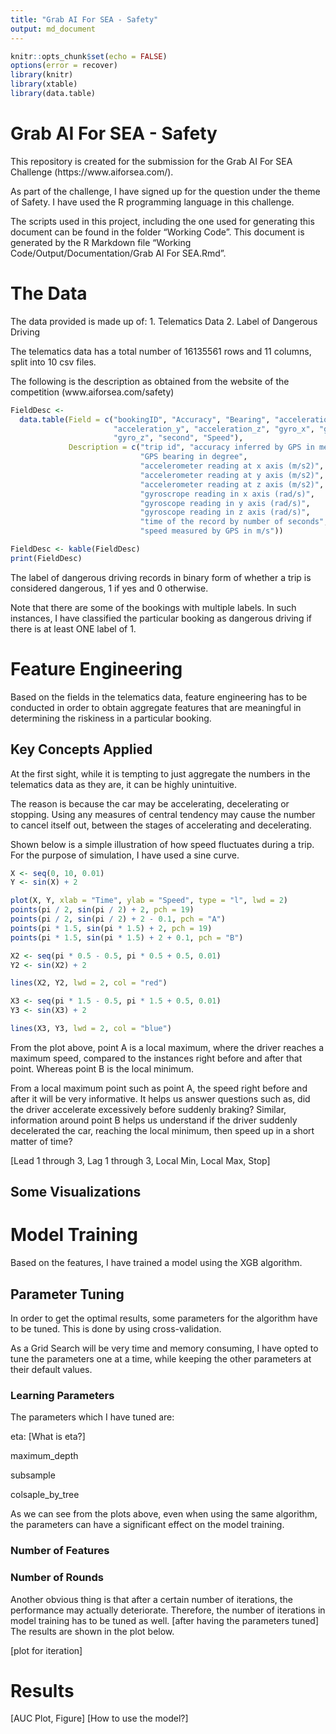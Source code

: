 ```yaml
---
title: "Grab AI For SEA - Safety"
output: md_document
---
```


```r
knitr::opts_chunk$set(echo = FALSE)
options(error = recover)
library(knitr)
library(xtable)
library(data.table)
```

# Grab AI For SEA - Safety

This repository is created for the submission for the Grab AI For SEA Challenge (https://www.aiforsea.com/).

As part of the challenge, I have signed up for the question under the theme of Safety. I have used the R programming language in this challenge.

The scripts used in this project, including the one used for generating this document can be found in the folder "Working Code". This document is generated by the R Markdown file "Working Code/Output/Documentation/Grab AI For SEA.Rmd".

# The Data

The data provided is made up of:
1. Telematics Data
2. Label of Dangerous Driving

The telematics data has a total number of 16135561 rows and 11 columns, split into 10 csv files.

The following is the description as obtained from the website of the competition (www.aiforsea.com/safety)

```r
FieldDesc <-
  data.table(Field = c("bookingID", "Accuracy", "Bearing", "acceleration_x",
                       "acceleration_y", "acceleration_z", "gyro_x", "gyro_y",
                       "gyro_z", "second", "Speed"),
             Description = c("trip id", "accuracy inferred by GPS in meters",
                             "GPS bearing in degree",
                             "accelerometer reading at x axis (m/s2)",
                             "accelerometer reading at y axis (m/s2)",
                             "accelerometer reading at z axis (m/s2)",
                             "gyroscrope reading in x axis (rad/s)",
                             "gyroscope reading in y axis (rad/s)",
                             "gyroscope reading in z axis (rad/s)",
                             "time of the record by number of seconds",
                             "speed measured by GPS in m/s"))

FieldDesc <- kable(FieldDesc)
print(FieldDesc)

```

The label of dangerous driving records in binary form of whether a trip is considered dangerous, 1 if yes and 0 otherwise.

Note that there are some of the bookings with multiple labels. In such instances, I have classified the particular booking as dangerous driving if there is at least ONE label of 1.

# Feature Engineering

Based on the fields in the telematics data, feature engineering has to be conducted in order to obtain aggregate features that are meaningful in determining the riskiness in a particular booking.

## Key Concepts Applied

At the first sight, while it is tempting to just aggregate the numbers in the telematics data as they are, it can be highly unintuitive.

The reason is because the car may be accelerating, decelerating or stopping. Using any measures of central tendency may cause the number to cancel itself out, between the stages of accelerating and decelerating.

Shown below is a simple illustration of how speed fluctuates during a trip. For the purpose of simulation, I have used a sine curve.

```r
X <- seq(0, 10, 0.01)
Y <- sin(X) + 2

plot(X, Y, xlab = "Time", ylab = "Speed", type = "l", lwd = 2)
points(pi / 2, sin(pi / 2) + 2, pch = 19)
points(pi / 2, sin(pi / 2) + 2 - 0.1, pch = "A")
points(pi * 1.5, sin(pi * 1.5) + 2, pch = 19)
points(pi * 1.5, sin(pi * 1.5) + 2 + 0.1, pch = "B")

X2 <- seq(pi * 0.5 - 0.5, pi * 0.5 + 0.5, 0.01)
Y2 <- sin(X2) + 2

lines(X2, Y2, lwd = 2, col = "red")

X3 <- seq(pi * 1.5 - 0.5, pi * 1.5 + 0.5, 0.01)
Y3 <- sin(X3) + 2

lines(X3, Y3, lwd = 2, col = "blue")


```

From the plot above, point A is a local maximum, where the driver reaches a maximum speed, compared to the instances right before and after that point. Whereas point B is the local minimum.

From a local maximum point such as point A, the speed right before and after it will be very informative. It helps us answer questions such as, did the driver accelerate excessively before suddenly braking? Similar, information around point B helps us understand if the driver suddenly decelerated the car, reaching the local minimum, then speed up in a short matter of time?




[Lead 1 through 3, Lag 1 through 3, Local Min, Local Max, Stop]

## Some Visualizations

# Model Training

Based on the features, I have trained a model using the XGB algorithm.

## Parameter Tuning

In order to get the optimal results, some parameters for the algorithm have to be tuned. This is done by using cross-validation.

As a Grid Search will be very time and memory consuming, I have opted to tune the parameters one at a time, while keeping the other parameters at their default values.

### Learning Parameters

The parameters which I have tuned are:

eta: [What is eta?]

maximum_depth

subsample

colsaple_by_tree

As we can see from the plots above, even when using the same algorithm, the parameters can have a significant effect on the model training.

### Number of Features


### Number of Rounds

Another obvious thing is that after a certain number of iterations, the performance may actually deteriorate. Therefore, the number of iterations in model training has to be tuned as well. [after having the parameters tuned] The results are shown in the plot below.

[plot for iteration]


# Results

[AUC Plot, Figure]
[How to use the model?]

